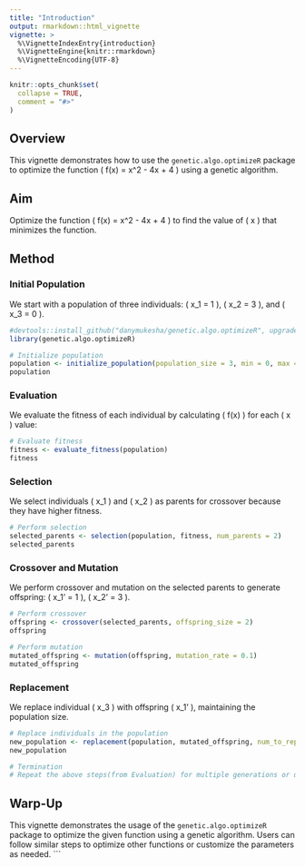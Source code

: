 ---
title: "Introduction"
output: rmarkdown::html_vignette
vignette: >
  %\VignetteIndexEntry{introduction}
  %\VignetteEngine{knitr::rmarkdown}
  %\VignetteEncoding{UTF-8}
---

```{r, include = FALSE}
knitr::opts_chunk$set(
  collapse = TRUE,
  comment = "#>"
)
```


## Overview

This vignette demonstrates how to use the `genetic.algo.optimizeR` package to optimize the function \( f(x) = x^2 - 4x + 4 \) using a genetic algorithm.

## Aim

Optimize the function \( f(x) = x^2 - 4x + 4 \) to find the value of \( x \) that minimizes the function.

## Method

### Initial Population

We start with a population of three individuals: \( x_1 = 1 \), \( x_2 = 3 \), and \( x_3 = 0 \).

```{r setup}
#devtools::install_github("danymukesha/genetic.algo.optimizeR", upgrade = c("never"),)
library(genetic.algo.optimizeR)
```


```{r}
# Initialize population
population <- initialize_population(population_size = 3, min = 0, max = 3)
population
```

### Evaluation

We evaluate the fitness of each individual by calculating \( f(x) \) for each \( x \) value:

```{r}
# Evaluate fitness
fitness <- evaluate_fitness(population)
fitness
```

### Selection

We select individuals \( x_1 \) and \( x_2 \) as parents for crossover because they have higher fitness.

```{r}
# Perform selection
selected_parents <- selection(population, fitness, num_parents = 2)
selected_parents
```

### Crossover and Mutation

We perform crossover and mutation on the selected parents to generate offspring: \( x_1' = 1 \), \( x_2' = 3 \).

```{r}
# Perform crossover
offspring <- crossover(selected_parents, offspring_size = 2)
offspring

# Perform mutation
mutated_offspring <- mutation(offspring, mutation_rate = 0.1)
mutated_offspring
```

### Replacement

We replace individual \( x_3 \) with offspring \( x_1' \), maintaining the population size.

```{r}
# Replace individuals in the population
new_population <- replacement(population, mutated_offspring, num_to_replace = 1)
new_population
```

```{r}
# Termination
# Repeat the above steps(from Evaluation) for multiple generations or until a termination condition is met.
```

## Warp-Up

This vignette demonstrates the usage of the `genetic.algo.optimizeR` package to optimize the given function using a genetic algorithm. Users can follow similar steps to optimize other functions or customize the parameters as needed.
```
